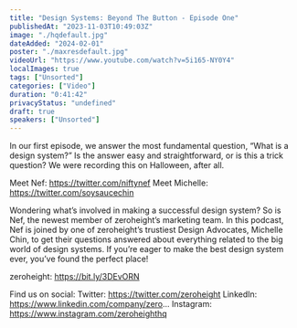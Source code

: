 ```yaml
---
title: "Design Systems: Beyond The Button - Episode One"
publishedAt: "2023-11-03T10:49:03Z"
image: "./hqdefault.jpg"
dateAdded: "2024-02-01"
poster: "./maxresdefault.jpg"
videoUrl: "https://www.youtube.com/watch?v=5i165-NY0Y4"
localImages: true
tags: ["Unsorted"]
categories: ["Video"]
duration: "0:41:42"
privacyStatus: "undefined"
draft: true
speakers: ["Unsorted"]
---
```

In our first episode, we answer the most fundamental question, “What is a design system?” Is the answer easy and straightforward, or is this a trick question? We were recording this on Halloween, after all. 

Meet Nef: https://twitter.com/niftynef
Meet Michelle: https://twitter.com/soysaucechin

Wondering what’s involved in making a successful design system? So is Nef, the newest member of zeroheight’s marketing team. In this podcast, Nef is joined by one of zeroheight’s trustiest Design Advocates, Michelle Chin, to get their questions answered about everything related to the big world of design systems. If you’re eager to make the best design system ever, you’ve found the perfect place!

zeroheight: https://bit.ly/3DEvORN

Find us on social:
Twitter: https://twitter.com/zeroheight
LinkedIn: https://www.linkedin.com/company/zero...
Instagram: https://www.instagram.com/zeroheighthq
